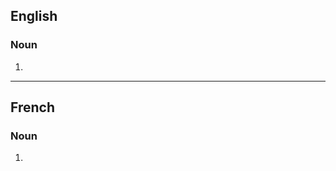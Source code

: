 {{also|Thermostats}}

==English==

===Noun===
{{head|en|noun form}}

# {{plural of|en|thermostat}}

----

==French==

===Noun===
{{head|fr|noun form|g=m}}

# {{plural of|fr|thermostat}}